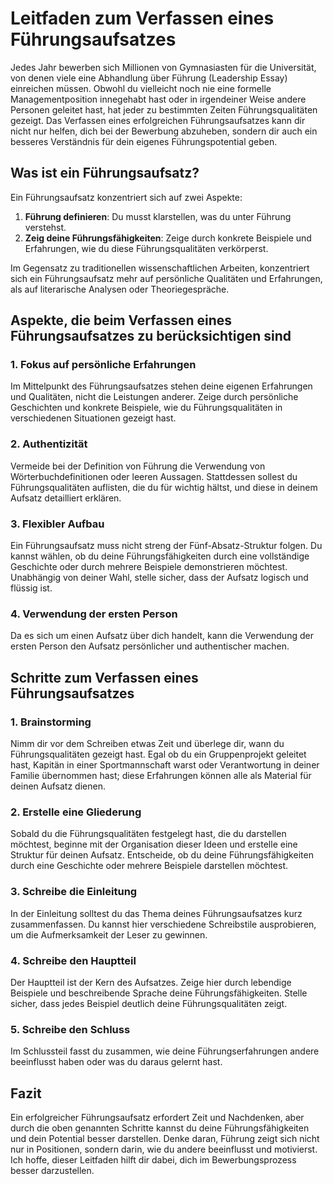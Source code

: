# Leitfaden zum Verfassen eines Führungsaufsatzes

Jedes Jahr bewerben sich Millionen von Gymnasiasten für die Universität, von denen viele eine Abhandlung über Führung (Leadership Essay) einreichen müssen. Obwohl du vielleicht noch nie eine formelle Managementposition innegehabt hast oder in irgendeiner Weise andere Personen geleitet hast, hat jeder zu bestimmten Zeiten Führungsqualitäten gezeigt. Das Verfassen eines erfolgreichen Führungsaufsatzes kann dir nicht nur helfen, dich bei der Bewerbung abzuheben, sondern dir auch ein besseres Verständnis für dein eigenes Führungspotential geben.

## Was ist ein Führungsaufsatz?

Ein Führungsaufsatz konzentriert sich auf zwei Aspekte:

1. **Führung definieren**: Du musst klarstellen, was du unter Führung verstehst.
2. **Zeig deine Führungsfähigkeiten**: Zeige durch konkrete Beispiele und Erfahrungen, wie du diese Führungsqualitäten verkörperst.

Im Gegensatz zu traditionellen wissenschaftlichen Arbeiten, konzentriert sich ein Führungsaufsatz mehr auf persönliche Qualitäten und Erfahrungen, als auf literarische Analysen oder Theoriegespräche.

## Aspekte, die beim Verfassen eines Führungsaufsatzes zu berücksichtigen sind

### 1. Fokus auf persönliche Erfahrungen

Im Mittelpunkt des Führungsaufsatzes stehen deine eigenen Erfahrungen und Qualitäten, nicht die Leistungen anderer. Zeige durch persönliche Geschichten und konkrete Beispiele, wie du Führungsqualitäten in verschiedenen Situationen gezeigt hast.

### 2. Authentizität

Vermeide bei der Definition von Führung die Verwendung von Wörterbuchdefinitionen oder leeren Aussagen. Stattdessen sollest du Führungsqualitäten auflisten, die du für wichtig hältst, und diese in deinem Aufsatz detailliert erklären.

### 3. Flexibler Aufbau

Ein Führungsaufsatz muss nicht streng der Fünf-Absatz-Struktur folgen. Du kannst wählen, ob du deine Führungsfähigkeiten durch eine vollständige Geschichte oder durch mehrere Beispiele demonstrieren möchtest. Unabhängig von deiner Wahl, stelle sicher, dass der Aufsatz logisch und flüssig ist.

### 4. Verwendung der ersten Person

Da es sich um einen Aufsatz über dich handelt, kann die Verwendung der ersten Person den Aufsatz persönlicher und authentischer machen.

## Schritte zum Verfassen eines Führungsaufsatzes

### 1. Brainstorming

Nimm dir vor dem Schreiben etwas Zeit und überlege dir, wann du Führungsqualitäten gezeigt hast. Egal ob du ein Gruppenprojekt geleitet hast, Kapitän in einer Sportmannschaft warst oder Verantwortung in deiner Familie übernommen hast; diese Erfahrungen können alle als Material für deinen Aufsatz dienen.

### 2. Erstelle eine Gliederung

Sobald du die Führungsqualitäten festgelegt hast, die du darstellen möchtest, beginne mit der Organisation dieser Ideen und erstelle eine Struktur für deinen Aufsatz. Entscheide, ob du deine Führungsfähigkeiten durch eine Geschichte oder mehrere Beispiele darstellen möchtest.

### 3. Schreibe die Einleitung

In der Einleitung solltest du das Thema deines Führungsaufsatzes kurz zusammenfassen. Du kannst hier verschiedene Schreibstile ausprobieren, um die Aufmerksamkeit der Leser zu gewinnen.

### 4. Schreibe den Hauptteil 

Der Hauptteil ist der Kern des Aufsatzes. Zeige hier durch lebendige Beispiele und beschreibende Sprache deine Führungsfähigkeiten. Stelle sicher, dass jedes Beispiel deutlich deine Führungsqualitäten zeigt.

### 5. Schreibe den Schluss

Im Schlussteil fasst du zusammen, wie deine Führungserfahrungen andere beeinflusst haben oder was du daraus gelernt hast.

## Fazit

Ein erfolgreicher Führungsaufsatz erfordert Zeit und Nachdenken, aber durch die oben genannten Schritte kannst du deine Führungsfähigkeiten und dein Potential besser darstellen. Denke daran, Führung zeigt sich nicht nur in Positionen, sondern darin, wie du andere beeinflusst und motivierst. Ich hoffe, dieser Leitfaden hilft dir dabei, dich im Bewerbungsprozess besser darzustellen.

